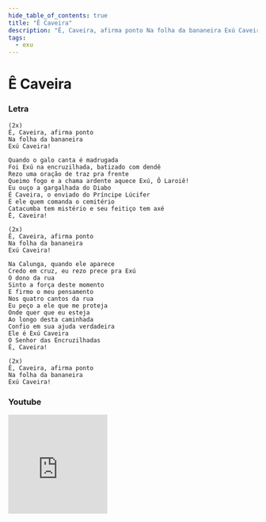 ```yaml
---
hide_table_of_contents: true
title: "Ê Caveira"
description: "Ê, Caveira, afirma ponto Na folha da bananeira Exú Caveira! Quando o galo canta é madrugada Foi Exú na encruzilhada, batizado com dendê Rezo uma oração de traz pra frente Queimo fogo e a chama ardente aquece Exú, Ô Laroiê! Eu ouço a gargalhada do Diabo É Caveira, o enviado do Príncipe Lúcifer É ele quem comanda o cemitério Catacumba tem mistério e seu feitiço tem axé Ê, Caveira! Ê, Caveira, afirma ponto Na folha da bananeira Exú Caveira! Na Calunga, quando ele aparece Credo em cruz, eu rezo prece pra Exú O dono da rua Sinto a força deste momento E firmo o meu pensamento Nos quatro cantos da rua Eu peço a ele que me proteja Onde quer que eu esteja Ao longo desta caminhada Confio em sua ajuda verdadeira Ele é Exú Caveira O Senhor das Encruzilhadas Ê, Caveira! Ê, Caveira, afirma ponto Na folha da bananeira Exú Caveira!"
tags:
  - exu
---
```


# Ê Caveira

### Letra

```text
(2x)
Ê, Caveira, afirma ponto
Na folha da bananeira
Exú Caveira!

Quando o galo canta é madrugada
Foi Exú na encruzilhada, batizado com dendê
Rezo uma oração de traz pra frente
Queimo fogo e a chama ardente aquece Exú, Ô Laroiê!
Eu ouço a gargalhada do Diabo
É Caveira, o enviado do Príncipe Lúcifer
É ele quem comanda o cemitério
Catacumba tem mistério e seu feitiço tem axé
Ê, Caveira!

(2x)
Ê, Caveira, afirma ponto
Na folha da bananeira
Exú Caveira!

Na Calunga, quando ele aparece
Credo em cruz, eu rezo prece pra Exú
O dono da rua
Sinto a força deste momento
E firmo o meu pensamento
Nos quatro cantos da rua
Eu peço a ele que me proteja
Onde quer que eu esteja
Ao longo desta caminhada
Confio em sua ajuda verdadeira
Ele é Exú Caveira
O Senhor das Encruzilhadas
Ê, Caveira!

(2x)
Ê, Caveira, afirma ponto
Na folha da bananeira
Exú Caveira!
```

### Youtube

<iframe
  width="200"
  height="200"
  src="https://www.youtube.com/embed/71UNnX8VJDg"
  title="YouTube video player"
  frameborder="0"
  allow="accelerometer; autoplay; clipboard-write; encrypted-media; gyroscope; picture-in-picture; web-share"
  referrerpolicy="strict-origin-when-cross-origin"
  allowfullscreen
></iframe>